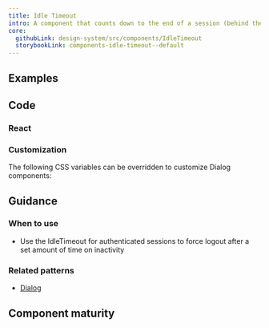 ```yaml
---
title: Idle Timeout
intro: A component that counts down to the end of a session (behind the scenes) and shows a warning message after a set amount of time of inactivity.
core:
  githubLink: design-system/src/components/IdleTimeout
  storybookLink: components-idle-timeout--default
---
```


## Examples

<StorybookExample
  componentName="idleTimeout"
  storyId="components-idle-timeout--default"
  minHeight={350}
/>

## Code

### React

<PropTable componentName="IdleTimeout" />

### Customization

The following CSS variables can be overridden to customize Dialog components:

<ComponentThemeOptions
  componentname="dialog"
/>

## Guidance

### When to use

- Use the IdleTimeout for authenticated sessions to force logout after a set amount of time on inactivity

### Related patterns

- [Dialog](/components/modal-dialog/)

## Component maturity

<MaturityChecklist
  a11yStandards={true}
  color={true}
  forcedColors={true}
  screenReaders={true}
  keyboardNavigable={true}
  storybook={true}
  responsive={true}
  spanish={true}
  completeUiKit={false}
  responsiveUiKit={false}
  tokensInCode={true}
  tokensInSketch={true}
/>